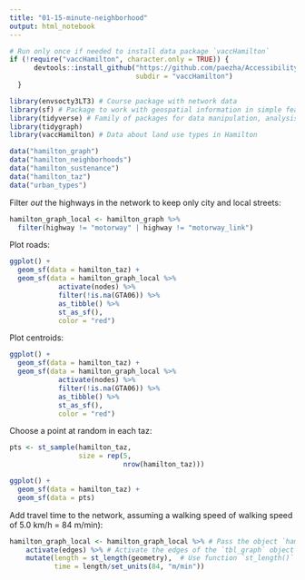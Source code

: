 ```yaml
---
title: "01-15-minute-neighborhood"
output: html_notebook
---
```


```r
# Run only once if needed to install data package `vaccHamilton`
if (!require("vaccHamilton", character.only = TRUE)) {
      devtools::install_github("https://github.com/paezha/Accessibility-Pharmacies-Hamilton-Vaccines", 
                               subdir = "vaccHamilton")
  }
```

```r
library(envsocty3LT3) # Course package with network data
library(sf) # Package to work with geospatial information in simple features format
library(tidyverse) # Family of packages for data manipulation, analysis, and visualization
library(tidygraph)
library(vaccHamilton) # Data about land use types in Hamilton
```

```r
data("hamilton_graph")
data("hamilton_neighborhoods")
data("hamilton_sustenance")
data("hamilton_taz")
data("urban_types")
```


Filter _out_ the highways in the network to keep only city and local streets:
```r
hamilton_graph_local <- hamilton_graph %>%
  filter(highway != "motorway" | highway != "motorway_link")
```


Plot roads:
```r
ggplot() +
  geom_sf(data = hamilton_taz) + 
  geom_sf(data = hamilton_graph_local %>%
            activate(nodes) %>%
            filter(!is.na(GTA06)) %>%
            as_tibble() %>%
            st_as_sf(),
            color = "red")
```


Plot centroids:
```r
ggplot() +
  geom_sf(data = hamilton_taz) + 
  geom_sf(data = hamilton_graph_local %>%
            activate(nodes) %>%
            filter(!is.na(GTA06)) %>%
            as_tibble() %>%
            st_as_sf(),
            color = "red")
```


Choose a point at random in each taz:
```r
pts <- st_sample(hamilton_taz, 
                 size = rep(5, 
                            nrow(hamilton_taz)))
```


```r
ggplot() +
  geom_sf(data = hamilton_taz) + 
  geom_sf(data = pts)
```


Add travel time to the network, assuming a walking speed of walking speed of 5.0 km/h = 84 m/min):
```r
hamilton_graph_local <- hamilton_graph_local %>% # Pass the object `hamilton_graph_local` to the following function
    activate(edges) %>% # Activate the edges of the `tbl_graph` object
    mutate(length = st_length(geometry),  # Use function `st_length()` and the geometry of the edges to calculate the length of the link, and use `mutate()` to create a new column in the table to store this information
           time = length/set_units(84, "m/min"))
```


